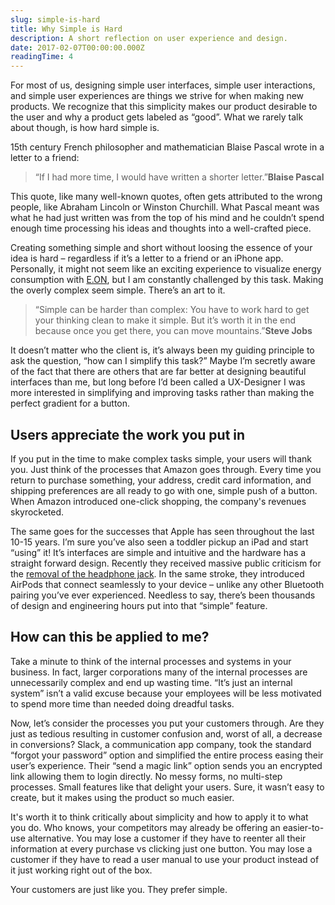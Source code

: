 ```yaml
---
slug: simple-is-hard
title: Why Simple is Hard
description: A short reflection on user experience and design.
date: 2017-02-07T00:00:00.000Z
readingTime: 4
---
```


For most of us, designing simple user interfaces, simple user interactions, and simple user experiences are things we strive for when making new products. We recognize that this simplicity makes our product desirable to the user and why a product gets labeled as “good”. What we rarely talk about though, is how hard simple is.

15th century French philosopher and mathematician Blaise Pascal wrote in a letter to a friend:
>“If I had more time, I would have written a shorter letter.”**Blaise Pascal**

This quote, like many well-known quotes, often gets attributed to the wrong people, like Abraham Lincoln or Winston Churchill. What Pascal meant was what he had just written was from the top of his mind and he couldn’t spend enough time processing his ideas and thoughts into a well-crafted piece.

Creating something simple and short without loosing the essence of your idea is hard &#8211; regardless if it’s a letter to a friend or an iPhone app. Personally, it might not seem like an exciting experience to visualize energy consumption with <a href="/case/eon/" target="_blank">E.ON</a>, but I am constantly challenged by this task. Making the overly complex seem simple. There’s an art to it.

>“Simple can be harder than complex: You have to work hard to get your thinking clean to make it simple. But it’s worth it in the end because once you get there, you can move mountains.”**Steve Jobs**

It doesn’t matter who the client is, it’s always been my guiding principle to ask the question, “how can I simplify this task?” Maybe I’m secretly aware of the fact that there are others that are far better at designing beautiful interfaces than me, but long before I’d been called a UX-Designer I was more interested in simplifying and improving tasks rather than making the perfect gradient for a button.

## Users appreciate the work you put in

If you put in the time to make complex tasks simple, your users will thank you. Just think of the processes that Amazon goes through. Every time you return to purchase something, your address, credit card information, and shipping preferences are all ready to go with one, simple push of a button. When Amazon introduced one-click shopping, the company's revenues skyrocketed.

The same goes for the successes that Apple has seen throughout the last 10-15 years. I’m sure you’ve also seen a toddler pickup an iPad and start “using” it! It’s interfaces are simple and intuitive and the hardware has a straight forward design. Recently they received massive public criticism for the <a href="/apple/" target="_blank">removal of the headphone jack</a>. In the same stroke, they introduced AirPods that connect seamlessly to your device &#8211; unlike any other Bluetooth pairing you’ve ever experienced. Needless to say, there’s been thousands of design and engineering hours put into that “simple” feature.

## How can this be applied to me?

Take a minute to think of the internal processes and systems in your business. In fact, larger corporations many of the internal processes are unnecessarily complex and end up wasting time. “It’s just an internal system” isn’t a valid excuse because your employees will be less motivated to spend more time than needed doing dreadful tasks.

Now, let’s consider the processes you put your customers through. Are they just as tedious resulting in customer confusion and, worst of all, a decrease in conversions? Slack, a communication app company, took the standard “forgot your password” option and simplified the entire process easing their user’s experience. Their “send a magic link” option sends you an encrypted link allowing them to login directly. No messy forms, no multi-step processes. Small features like that delight your users. Sure, it wasn’t easy to create, but it makes using the product so much easier.

It's worth it to think critically about simplicity and how to apply it to what you do. Who knows, your competitors may already be offering an easier-to-use alternative. You may lose a customer if they have to reenter all their information at every purchase vs clicking just one button. You may lose a customer if they have to read a user manual to use your product instead of it just working right out of the box.

Your customers are just like you. They prefer simple.
